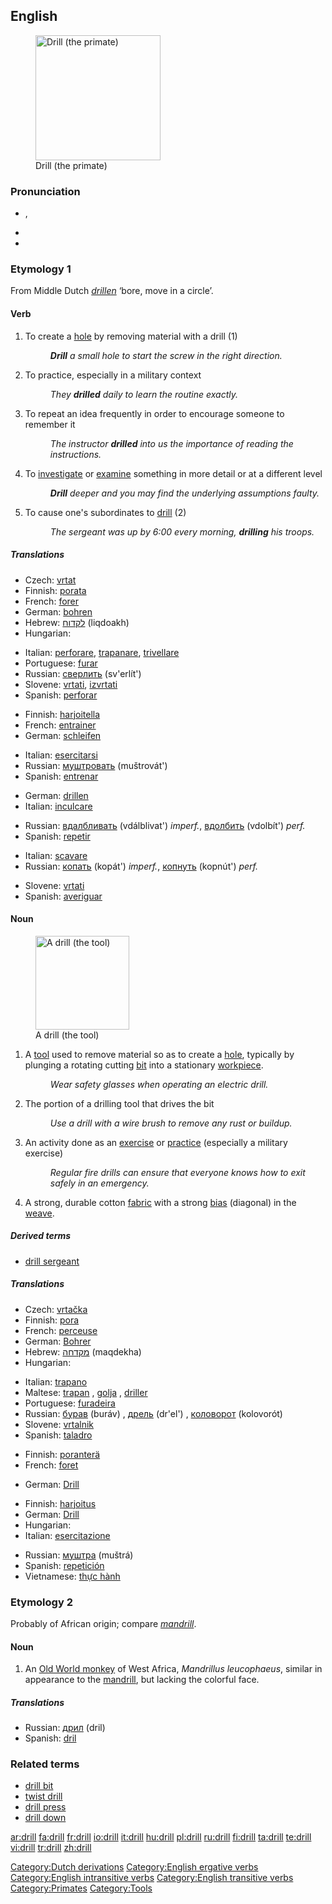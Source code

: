 ==English==
[[Image:Drill primate.png|right|thumb|200px|thumb|Drill (the primate)]]

===Pronunciation===
* {{IPA|/drɪl/}}, {{enPR|drĭl}}
* {{audio|en-us-drill.ogg|Audio (US)}}
* {{rhymes|ɪl}}

===Etymology 1===
From Middle Dutch ''[[drillen]]'' ‘bore, move in a circle’.

====Verb====
{{en-verb}}

# To create a [[hole]] by removing material with a drill (1)
#: '''''Drill''' a small hole to start the screw in the right direction.''
# To practice, especially in a military context
#: ''They '''drilled''' daily to learn the routine exactly.''
# To repeat an idea frequently in order to encourage someone to remember it
#: ''The instructor '''drilled''' into us the importance of reading the instructions.''
# To [[investigate]] or [[examine]] something in more detail or at a different level
#: '''''Drill''' deeper and you may find the underlying assumptions faulty.''
# {{ergative}} To cause one's subordinates to [[drill]] (2)
#: ''The sergeant was up by 6:00 every morning, '''drilling''' his troops.''

=====Translations=====
{{trans-top|to make a hole}}
* Czech: [[vrtat]]
* Finnish: [[porata]]
* French: [[forer]]
* German: [[bohren]]
* Hebrew: [[לקדוח]] (liqdoakh)
* Hungarian: {{t|hu|fúr}}
{{trans-mid}}
* Italian: [[perforare]], [[trapanare]], [[trivellare]]
* Portuguese: [[furar]]
* Russian: [[сверлить]] (sv'erlít')
* Slovene: [[vrtati]], [[izvrtati]]
* Spanish: [[perforar]]
{{trans-bottom}}

{{trans-top|to train}}
* Finnish: [[harjoitella]]
* French: [[:fr:entrainer|entrainer]]
* German: [[:de:schleifen|schleifen]]
{{trans-mid}}
* Italian: [[esercitarsi]]
* Russian: [[муштровать]] (muštrovát')
* Spanish: [[entrenar]]
{{trans-bottom}}

{{trans-top|to make to remember}}
* German: [[:de:drillen|drillen]]
* Italian: [[inculcare]]
{{trans-mid}}
* Russian: [[вдалбливать]] (vdálblivat') ''imperf.'', [[вдолбить]] (vdolbít') ''perf.''
* Spanish: [[repetir]]
{{trans-bottom}}

{{trans-top|to investigate closer}}
* Italian: {{figuratively}} [[scavare]]
* Russian: [[копать]] (kopát') ''imperf.'', [[копнуть]] (kopnút') ''perf.'' <!--lit. 'to dig'-->
{{trans-mid}}
* Slovene: [[vrtati]]
* Spanish: [[averiguar]]
{{trans-bottom}}

====Noun====
{{en-noun}}
[[Image:Battdrill.jpg|150px|thumb|A drill (the tool)]]

# A [[tool]] used to remove material so as to create a [[hole]], typically by plunging a rotating cutting [[bit]] into a stationary [[workpiece]].
#: ''Wear safety glasses when operating an electric drill.''
# The portion of a drilling tool that drives the bit
#: ''Use a drill with a wire brush to remove any rust or buildup.''
# An activity done as an [[exercise]] or [[practice]] (especially a military exercise)
#: ''Regular fire drills can ensure that everyone knows how to exit safely in an emergency.''
# A strong, durable cotton [[fabric]] with a strong [[bias]] (diagonal) in the [[weave]].

=====Derived terms=====
* [[drill sergeant]]

=====Translations=====
{{trans-top|tool}}
* Czech: [[vrtačka]] {{f}}
* Finnish: [[pora]]
* French: [[:fr:perceuse|perceuse]] {{f}}
* German: [[:de:Bohrer|Bohrer]] {{m}}
* Hebrew: [[מקדחה]] (maqdekha) {{f}}
* Hungarian: {{t|hu|fúrógép}}
{{trans-mid}}
* Italian: [[trapano]] {{m}}
* Maltese: [[trapan]] {{m}}, [[golja]] {{f}}, [[driller]] {{m}}
* Portuguese: [[furadeira]] {{f}}
* Russian: [[бурав]] (buráv) {{m}}, [[дрель]] (dr'el') {{f}}, [[коловорот]] (kolovorót) {{m}}
* Slovene: [[vrtalnik]] {{m}}
* Spanish: [[taladro]] {{m}}
{{trans-bottom}}

{{trans-top|driving part of a drill}}
* Finnish: [[poranterä]]
* French: [[:fr:foret|foret]] {{m}}
{{trans-mid}}
* German: [[:de:Drill|Drill]] {{m}}
{{trans-bottom}}

{{trans-top|exercise}}
* Finnish: [[harjoitus]]
* German: [[:de:Drill|Drill]] {{m}}
* Hungarian: {{t|hu|gyakorlatozás}}
* Italian: [[esercitazione]] {{f}}
{{trans-mid}}
* Russian: [[муштра]] (muštrá) {{f}}
* Spanish: [[repetición]] {{f}}
* Vietnamese: [[thực hành]]
{{trans-bottom}}

{{trans-top|fabric}}
{{trans-mid}}
{{trans-bottom}}

===Etymology 2===
Probably of African origin; compare ''[[mandrill]]''.

====Noun====
{{en-noun}}

# An [[Old World monkey]] of West Africa, ''Mandrillus leucophaeus'', similar in appearance to the [[mandrill]], but lacking the colorful face.

=====Translations=====
{{top}}
{{mid}}
* Russian: [[дрил]] (dril) {{m}}
* Spanish: [[dril]] {{m}}
{{bottom}}

===Related terms===
* [[drill bit]]
* [[twist drill]]
* [[drill press]]
* [[drill down]]

[[Category:Dutch derivations]]
[[Category:English ergative verbs]]
[[Category:English intransitive verbs]]
[[Category:English transitive verbs]]
[[Category:Primates]]
[[Category:Tools]]

[[ar:drill]]
[[fa:drill]]
[[fr:drill]]
[[io:drill]]
[[it:drill]]
[[hu:drill]]
[[pl:drill]]
[[ru:drill]]
[[fi:drill]]
[[ta:drill]]
[[te:drill]]
[[vi:drill]]
[[tr:drill]]
[[zh:drill]]